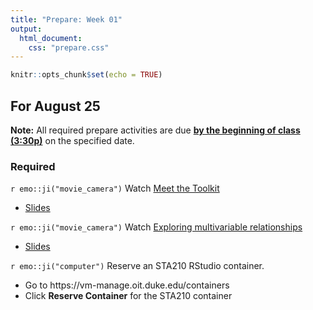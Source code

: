 ```yaml
---
title: "Prepare: Week 01"
output: 
  html_document:
    css: "prepare.css"
---
```


```r
knitr::opts_chunk$set(echo = TRUE)
```


## For August 25

**Note:** All required prepare activities are due **<u>by the beginning of class (3:30p)</u>** on the specified date.

### Required 

`r emo::ji("movie_camera")` Watch [Meet the Toolkit](https://warpwire.duke.edu/w/owkFAA/)

- [Slides](https://sta210-fa21.netlify.app/slides/02-multivar-relationships.html)

`r emo::ji("movie_camera")` Watch [Exploring multivariable relationships](https://warpwire.duke.edu/w/zRkFAA/)

- [Slides](https://sta210-fa21.netlify.app/slides/02-multivar-relationships.html)


`r emo::ji("computer")` Reserve an STA210 RStudio container. 

  - Go to https://vm-manage.oit.duke.edu/containers
  - Click **Reserve Container** for the STA210 container

